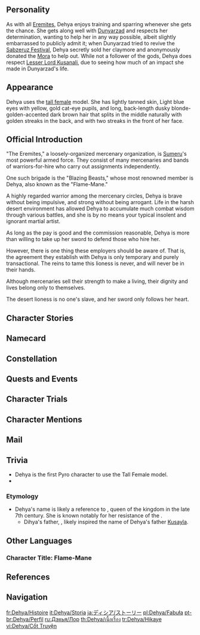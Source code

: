 {{CharacterTabs}}
{{Quote|A member of "The Eremites," a loosely-organized mercenary organization. She is brave, powerful, and enjoys an excellent reputation among mercenaries.|Description from the Official Website<ref>Official ''Genshin Impact'' Website: [https://genshin.hoyoverse.com/en/character/sumeru?char=11 Dehya]</ref>}}
==Personality==
{{Quote|A member of the Eremites, a mercenary organization that roams the sands of Sumeru. Valiant and powerful, she enjoys great fame amongst her fellow Eremites.|In-game character attributes and profile page text}}
As with all [[Eremites]], Dehya enjoys training and sparring whenever she gets the chance. She gets along well with [[Dunyarzad]] and respects her determination, wanting to help her in any way possible, albeit slightly embarrassed to publicly admit it; when Dunyarzad tried to revive the [[Sabzeruz Festival]], Dehya secretly sold her claymore and anonymously donated the [[Mora]] to help out. While not a follower of the gods, Dehya does respect [[Lesser Lord Kusanali]], due to seeing how much of an impact she made in Dunyarzad's life.

==Appearance==
{{See also|The Lioness and the Blazing Sun}}
Dehya uses the [[:Category:Tall Female Characters|tall female]] model. She has lightly tanned skin, Light blue eyes with yellow, gold cat-eye pupils, and long, back-length dusky blonde-golden-accented dark brown hair that splits in the middle naturally with golden streaks in the back, and with two streaks in the front of her face.

==Official Introduction==
<!-- Article from Hoyolab -->
{{Official Introduction
|title     = The eyes of a vulture, the spirit of a lion, an unbridled daughter of the desert
|link      = https://www.hoyolab.com/article/15058360
|character = Dehya
}}
{{Quote|"Sing a song, sing along, take your sitar, let's sing all day long."<br>"Sing my sword, sing my bow, sing my tattered ban-dan-oh."<br>"Fear no one, fear no lad, only fear if Dehya is mad."<br>"We love Dehya, she's beautiful and strong. Oh, our precious Dehya, we'll never do you wrong."|A song sung by the members of "Blazing Beasts" around the campfire}}
"The Eremites," a loosely-organized mercenary organization, is [[Sumeru]]'s most powerful armed force. They consist of many mercenaries and bands of warriors-for-hire who carry out assignments independently.

One such brigade is the "Blazing Beasts," whose most renowned member is Dehya, also known as the "Flame-Mane."

A highly regarded warrior among the mercenary circles, Dehya is brave without being impulsive, and strong without being arrogant. Life in the harsh desert environment has allowed Dehya to accumulate much combat wisdom through various battles, and she is by no means your typical insolent and ignorant martial artist.

As long as the pay is good and the commission reasonable, Dehya is more than willing to take up her sword to defend those who hire her.

However, there is one thing these employers should be aware of. That is, the agreement they establish with Dehya is only temporary and purely transactional. The reins to tame this lioness is never, and will never be in their hands.

Although mercenaries sell their strength to make a living, their dignity and lives belong only to themselves.

The desert lioness is no one's slave, and her sword only follows her heart.

==Character Stories==
{{Character Story
|title1        = Character Details
|text1         = <p>The term "[[Eremites]]" does not reference a specific group or organization, but all those who are born of the desert and ply a trade using their martial prowess, operating as mercenaries.</p><!--
              --><p>Frail is humanity in such a desolate profession. To survive, those who walk the path of a mercenary will naturally come together, forming loose bands of mercenaries.</p><!--
              --><p>Though the Eremites are many, few among them will be remembered as legends, with most bound to be as evanescent as sand in the wind. Yet there are exceptions who, like Dehya, may linger in the annals of history.</p><!--
              --><p>The "Flame-Mane" Dehya is fierce and brave, the lion her moniker invokes an analogy for her might. The nickname itself, meanwhile, denotes her passionate nature.</p><!--
              --><p>Should you be planning to hire a mercenary to serve as a bodyguard, Dehya stands as a prime choice. Procuring her service runs an expensive premium, but her abilities make that a worthy expenditure indeed.</p><!--
              --><p>Compared to those overconfident fools hawking their talents as hired blades on the street and novices capable of little more than brute force, Dehya is a conscientious professional.</p><!--
              --><p>With all this said, those who wish to procure her services should make haste, for there is a long line of other potential clients that have need of the Flame-Mane, and the opportunity, just as grains in the desert, will slip away before long.</p>
|mention1      = 

|title2        = Character Story 1
|friendship2   = 2
|text2         = <p>All desertfolk, including Dehya, learn to master and comprehend the sands.</p><!--
              --><p>Here, where the blue of the sky is boundless, where the gold-paved waves of the sands bleed into the cleft of the horizon, it is easy to feel how small one truly is.</p><!--
              --><p>Even those familiar with the sights and scenes of the desert can be intermittently shaken by the forces wielded by nature, and find themselves yearning to profess their supplication upon the sands where they were born.</p><!--
              --><p>The feeble and meek fear this land, and only those strong of spirit can find themselves drifting free upon this golden ocean.</p><!--
              --><p>Amongst the desertfolk, the bravest, most inured to the cruelties of their existence amidst the flowing sands are the mercenaries &mdash; The Eremites.</p><!--
              --><p>Such a life is one with little comfort or ease, so what a mercenary truly desires are those who can support them, with such covenant-kin being the equal of blood relatives.</p><!--
              --><p>In her youth, Dehya's family consisted of her father and his mercenaries.</p><!--
              --><p>As she grew to independence, her new family was the "Blazing Beasts," fellow mercenaries she could trust and count on.</p><!--
              --><p>After battling together for a time, a tacit understanding forms between individuals, with entire thoughts conveyed with but a movement, a gaze.</p><!--
              --><p>Later, as she temporarily bid the desert farewell to commit to a commission in the rainforest, she often found herself reminiscing about the moments she spent with her companions, singing by the fireside.</p><!--
              --><p>She can rise as high as the sky or stray as far as the sea, but Dehya was and will always be a daughter of the sands.</p>
|mention2      = 

|title3        = Character Story 2
|friendship3   = 3
|text3         = <p>Before one makes any individual comparisons, broadly speaking, females are slightly edged out by males in raw physicality.</p><!--
              --><p>Dehya, likewise, was not born with immense might. Even so, the other mercenaries have a great many reasons to hold her in high regard.</p><!--
              --><p>Firstly, though she is not the strongest in her profession, she has force enough all the same.</p><!--
              --><p>Should one doubt this, they merely need to test the weight of her blade. To make such a greatsword dance and flow without sufficient strength would be impossible otherwise.</p><!--
              --><p>Secondly, she has tremendous combat instincts. It is known that the greatsword, Dehya's weapon of choice, demands a trade-off between force and speed. Should such a weapon fail to achieve a decisive first strike against a sufficiently mobile foe, it will prove more burden than a boon for the wielder. In moments like these, Dehya uses her superior insight and technique to overcome the opposition.</p><!--
              --><p>Sometimes, she will cast her weapon aside, eschewing the edge of a sword for the weight behind her fists. She will even hurl her weapon at foes without warning to buy a fleeting opportunity. How any such moment plays out all depends on the actual conditions presented by each battle.</p><!--
              --><p>Aside being good in a fight, she also knows plenty about surviving in the desert.</p><!--
              --><p>The commissions that the Eremites most often take will have them serving as bodyguards against raiders without outside support, herding away dangerous creatures, and assisting their clients in avoiding dreaded weather conditions.</p><!--
              --><p>Sometimes, they even find assignments that have them acting as guides, helping caravans, adventurers, and researchers reach their desired destinations.</p><!--
              --><p>Dehya knows how to deal with startled scorpion swarms, how to circle around vultures to avoid getting entangled with those nimble annoyances, and how to negotiate and minimize danger when faced with robbers.</p><!--
              --><p>Clients like it when matters are handled thoroughly and practically. To earn true praise from their employers, mercenaries must offer more than just brute capacity for violence.</p><!--
              --><p>Indeed, the ability to overcome one hundred or even a thousand foes has its limits, for when sandstorms scour the earth and sky, even the mightiest warrior will be buried beneath its shroud.</p><!--
              --><p>A wise mercenary knows when to retreat, and how to preserve themselves even while meeting their objectives, for doing so exemplifies the true heights of strategy.</p>
|mention3      = 

|title4        = Character Story 3
|friendship4   = 4
|text4         = <p>As Dehya's reputation gradually grew amongst the Eremites, those of her band grew proud of the fame she was earning and, during a day when everyone happened to be present, the rowdiest of her companions stated their desire to grant her a nickname worth remembering.</p><!--
              --><p>Everyone agreed that they would announce Dehya with the new nickname whenever she won future battles, so it needed to be something spectacular &mdash; capable of spreading goosebumps through people like a skin-raising plague.</p><!--
              --><p>The youngest members gave their all trying to come up with something. They chittered and clamored, trying to give Dehya a vicious moniker capable of instilling debilitating terror in potential clients, usually beginning with "bloody" or "terror."</p><!--
              --><p>Dehya was not such an amateur as to think that a title alone might encapsulate the entirety of what others felt about her. But still, as if everyone wanted to kill some time on this matter, she didn't mind.</p><!--
              --><p>As she listened to bad suggestion after terrible suggestion, she couldn't help but guffaw with laughter. The atmosphere reminded her of moments from her childhood when [[Kusayla|her father]] gathered his compatriots to put on plays for her, detailing chivalrous heroes defending the helpless or messy brawls between siblings to amuse everyone. There was no specific point to it, except to bring some cheer while surviving in the vast emptiness under the desert's midnight sky.</p><!--
              --><p>And just as the chatting was starting to put her in a good mood, that old ne'er-do-well's shadow slid back into her mind. Though admittedly disgruntled, Dehya did her best to keep the curl of her lips imperceptible.</p><!--
              --><p>That night, Dehya rejected several laughable names, such as the "Sovereign of the Sands" and "The Crimson Edge." She thought it was time to let the farce come to a close. It was just a name after all, and true mercenaries did not let such things affect their business much.</p><!--
              --><p>Just then, an aged mercenary interrupted the discussion. At first, he snorted disdainfully at the stupidity of those around him. Then, he asked a question: "The Legend of the Lion. This story ring a bell for anyone?"</p><!--
              --><p>This tale was, naturally, one Dehya was familiar with. During her childhood, her father had told her lots of old stories &mdash; far too many, really. She had wanted to forget everything that had to do with him, but memories are not so easily consigned to oblivion.</p><!--
              --><p>While she was lost in the twists and turns of her past, her companions decided upon a title for her that actually sounded quite alright: "Flame-Mane."</p><!--
              --><p>And though she loathed the man The Legend of the Lion reminded her of, she found herself halted just before she could reject the name. Was it not all too petty to refuse such goodwill on that account?</p><!--
              --><p>Must she avoid all the things related to her father, just because she wanted to forget him? Of course not. Besides, the story had brought a genuine feeling of warmth and comfort to Dehya, allowing her to face the world with open eyes, experience all it had to offer &mdash; and those experiences had not been falsehoods.</p><!--
              --><p>So why not take up the title of "Flame-Mane?" She could have done far worse.</p>
|mention4      = 

|title5        = Character Story 4
|friendship5   = 5
|text5         = <p>Dehya is an individual of immense beauty, a fact undeniable to all who know her.</p><!--
              --><p>She is blessed with eyes of frosted sapphire capable of shivering souls, honeyed skin that bears a nigh-resplendent gleam when greeted by sunlight, and a length of wavy, black-and-gold hair that drifts behind her with every light-footed step she takes.</p><!--
              --><p>The desertfolk hold maidens imbued with attractiveness and vigor in great esteem, seeing them as embodiments of vitality.</p><!--
              --><p>Dehya, likewise, pays a great deal of attention to her looks. When she finds the opportunity, should her environment allow it, she always seizes the chance to take a shower and part her person from the stench of sweat. During her leisure time, she hits up the market for personal care products, procuring powder for her eyes and face alongside other cosmetics for times when she might need them. With how she uses these consumables daily, she often finds her supply depleting rapidly.</p><!--
              --><p>Mercenaries are typically a crude bunch, accustomed to violence with little focus placed on how they present themselves, making Dehya something of an oddity in that regard. Unable to understand why she is so concerned about her appearance, some of her companions have asked her as much.</p><!--
              --><p>Well, what else could it be? The men of the desert smell so foul &mdash; a stench only made worse when they kick off their boots &mdash; that the nausea that follows is near-debilitating.</p><!--
              --><p>Coated with sweat, having not washed their feet for the better part of a month, and reeking of alcohol, they infuse the air in a room with unfathomable rankness.</p><!--
              --><p>Imagine, an entire room filled with such unsanitary individuals. Mighty though Dehya might be, she has little desire to spend her time choking for breath.</p><!--
              --><p>As such, she sticks to a number of ironclad personal habits that separate her from the many slobs who plague their trade, leave her employers with a good impression, and keep her looking good at all times.</p><!--
              --><p>A portion of her hard-earned Mora, likewise, is always placed into getting jewelry and cosmetics. She treats such purchases as rightful rewards derived from fruitful labor.</p><!--
              --><p>When one is constantly surrounded by such fatiguing things as weapons, enemies, and business, a little care and gentleness go a long way toward lowering her defenses, allowing her to face the coming future with a softened heart.</p><!--
              --><p>Though it is true that Dehya is a ferocious mercenary, she is, always first and foremost, a lovely and carefree woman.</p>
|mention5      = 

|title6        = Character Story 5
|friendship6   = 6
|text6         = <p>Unlike many who leave the desert and never look back, Dehya has always been proud of her heritage. However, her identity has indeed also introduced a great many obstacles into her life.</p><!--
              --><p>She lacked a systematized education and was in turn also bereft of any complex technical knowledge besides that which had to do with martial prowess and desert survival. Such was the case for many an Eremite mercenary.</p><!--
              --><p>It is clear to Dehya that this lack of knowledge has constrained her people and their potential, their energies and curiosity long subsumed by the sandstorms and the sweltering heat. If she hadn't encountered the miraculous creations of the [[Akademiya]], tasted the fine wines of [[Mondstadt]], beheld the elaborately crafted utensils from [[Liyue]], or the mechanical brilliance possessed by the people of [[Fontaine]], she too would have been unable to see past the borders of her environment.</p><!--
              --><p>Measured on merits of courage alone, the folk of the rainforest pale before the tenacious desertfolk. Avatars of determination, even after being lashed by the winnowing tongue of the withering winds for years uncounted, the people of the desert continue to live on, generation to generation, their bodies and minds as enduring as the rock of mountains, perhaps even more so.</p><!--
              --><p>But if they lack foresight to see beyond the present and visible, they will always only be crawling about in the sand.</p><!--
              --><p>The Mora they earn devoted solely to food and drink, their wealth flowing out as fast as it comes in, passing through them like the sand within an hourglass. The few among them who possessed foresight and intellect knew that to find a better life, changes were needed. But those individuals often cast the desert behind them upon embracing said better life, shifting to lives lived only for themselves.</p><!--
              --><p>"Why can't we be more? Why must we be bound to spending our strength &mdash; even our lives &mdash; to live just a little better?"</p><!--
              --><p>They were made by the desert, but also shackled to it. Dehya desires to transcend such limitations. At present, she is still contemplating what kind of future she desires to seek.</p><!--
              --><p>How far someone can progress in life is not all determined by something as subjective as personal will &mdash; Dehya understands that all too well. But she also knows that, so long as there is a chance, she will try to deliver hope back to the desert, to do something for those still living there.</p><!--
              --><p>Though her future paths may lead elsewhere, the sands will always be her home.</p>
|mention6      = 

|title7        = The Legend of the Lion
|friendship7   = 4
|quest7        = Lionsblood
|text7         = <p>According to Kusayla, when a lion roars, even the blazing sun must shiver.</p><!--
              --><p>Little Dehya had never seen an actual lion before, so whatever Kusayla claimed, she heeded without question.</p><!--
              --><p>Kusayla would vividly describe how the sun would cleave the land with its heat, warping mud to powder and distorting the very air in the atmosphere. Despite this, the lion constantly thundered onward, striding across this burning plain. Try as the sun might, the lion's approach was constant and unrelenting, pursuing the star tirelessly with its roaring until the light finally fled past the horizon.</p><!--
              --><p>Such was the might of the lion.</p><!--
              --><p>Enraptured by the story, little Dehya's eyes gleamed bright, brighter even than the campfire burning beneath a blanket of night.</p><!--
              --><p>"The lion can..." Kusayla's eyes scythed about for a moment before he snatched one of his slimmer compatriots to use as a volunteer to complete his analogy. "The lion can take out ten guys his size. Easy."</p><!--
              --><p>"What about you? Can you beat the lion?" Little Dehya asked Kusayla.</p><!--
              --><p>"Hard to say, but I know quite a few tricks, so I think should be able to give that beast the business." Caution lit Kusayla's expression, betraying no hint of boasting.</p><!--
              --><p>"If the lion charges me, I'll... dip down beneath it, angle myself under its body, and then... Open its stomach with my blade. That should be enough to do it in."</p><!--
              --><p>Unsatisfied with mere words, Kusayla called upon another of their band to pretend to be a lion, planning to give a personal performance for a triumph most hypothetical. Unfortunately, their acting left much to be desired, with the "lion's" roars crippled by a lack of presence, sounding more dog-like than anything.</p><!--
              --><p>Dehya was unsurprised. She knew what kind of character her father was. It was folly to take all he said seriously, and only disappointment awaited if one did so. All she really had to do was laugh along with him.</p><!--
              --><p>The Legend of the Lion, however, did linger in her recollections.</p><!--
              --><p>Many years later, just as Dehya and her companions were deciding what title would sound best for her, the Lion was mentioned, pulling her back to this childhood fable, and her father, who had put everything into the form of a play for her.</p><!--
              --><p>Though she had been estranged from Kusayla by then, she couldn't help but indulge in the nostalgia of her youth.</p><!--
              --><p>Now, she finally understood what her father felt in his heart all those years ago, though he was now gone, adrift in the Eternal Dreamland.</p><!--
              --><p>This would prove one regret she would not be able to reverse. But still, one must veer toward optimism, for bitterness did not suit the lifestyle of one working in the desert. Besides, the memories of her preadolescence were now things she could openly look back upon with a sense of satisfaction.</p><!--
              --><p>Recalling her girlhood, Dehya's eyes couldn't help but light up just as they had beside the campfire beneath the night sky all those years ago.</p><!--
              --><p>She would become a lion, akin to the one told of in Kusayla's story, so that the legend might yet live on through her.</p>
|mention7      = Kusayla

|title8        = Vision
|friendship8   = 6
|quest8        = Lionsblood
|text8         = <p>Dehya isn't all that sure when her Vision manifested precisely, but she guesses that it might have appeared when she had just started walking her own path.</p><!--
              --><p>During that time, she was consumed with thoughts of growing stronger.</p><!--
              --><p>As a mercenary, being weak meant not being able to take on enough commissions, which in turn meant no Mora for food.</p><!--
              --><p>It was during this critical juncture that the Vision appeared by her side. With how stretched for Mora she was, she even considered trading it in for actual currency.</p><!--
              --><p>People all say that to be granted a Vision is a sign of divine favor, but Dehya felt that if she was truly chosen, the gods would have sent her Mora instead of some trinket that lacked instant monetary value.</p><!--
              --><p>Additionally, though the Vision can help her direct the elements, victory in a true battle is still decided by skill, judgment, strategy, and physical conditioning.</p><!--
              --><p>There are many legendary mercenaries who achieved such renown even without a Vision, relying only on training and grit.</p><!--
              --><p>Dehya likewise understood that, should one become overcome by pride at having the gods' favor, stop thinking things through, and fail to appreciate that which is before them, no enemy would be required to punish such hubris. The desert itself would exact vengeance upon such folly on its own.</p><!--
              --><p>The things she would experience thereafter would serve as further proof that even divine power has limitations. For all their might and wisdom, [[Lesser Lord Kusanali|even a god might be constrained]].</p><!--
              --><p>Dehya likes her Vision, but she will not bend to become an apostle after a mere brush with divine attention.</p><!--
              --><p>She is a mercenary. Someone who lives and dies by the blade. Such a person trusts only in the sweat shed to feed countless gardens of battle and bloodshed.</p>
|mention8      = 
}}

==Namecard==
{{Namecard|Dehya: Purifying Flame}}

==Constellation==
{{Constellation Lore|Mantichora}}

==Quests and Events==
{{Quests and Events}}

==Character Trials==
{{Trials by Character}}

==Character Mentions==
{{Character Mentions}}

==Mail==
{{Mails by Category List|noheader=1}}

==Trivia==
* Dehya is the first Pyro character to use the Tall Female model.
* {{Furnishing Mentions}}

===Etymology===
* Dehya's name is likely a reference to {{w|Dihya}}, queen of the {{w|Kingdom of the Aurès|Aurès}} kingdom in the late 7th century. She is known notably for her resistance of the {{w|Muslim conquest of the Maghreb}}.
** Dihya's father, {{w|Kusaila}}, likely inspired the name of Dehya's father [[Kusayla]].
<!--
==Notes==
{{Reflist|note=1}}
-->

==Other Languages==
===Character Title: Flame-Mane===
{{Other Languages
|en      = Flame-Mane
|zhs     = 炽鬃之狮
|zhs_rm  = Chìzōng zhī Shī
|zht     = 熾鬃之獅
|zht_rm  = Chìzōng zhī Shī
|zh_tl   = Lion of Blazing Mane
|ja      = 熾鬣の獅子
|ja_rm   = Shiryou no Shishi{{Assumed}}
|ja_tl   = Ember-Maned Lion
|ko      = 화염 갈기의 사자
|ko_rm   = Hwayeom Galgi-ui Saja
|ko_tl   = Lion of Flame Mane
|es      = La Leona Ardiente
|es_tl   = The Fiery Lioness
|fr      = Crinière ardente
|fr_tl   = Fiery Mane
|ru      = Пламенная Грива
|ru_tl   = Flame Mane
|th      = ราชสีห์ขนเพลิง
|th_rm   = Rat-cha-si Khon Phloeng
|th_tl   = Lion of Flame-Mane
|vi      = Sư Tử Lửa
|vi_tl   = Fire Lion
|de      = Feuermähne
|de_tl   = Fire-Mane
|id      = Flame-Mane
|pt      = Leoa Flamejante
|pt_tl   = Flaming Lioness
|tr      = Alevli Yele
|tr_tl   = 
|it      = Chiomardente
|it_tl   = Ardent Mane
}}

==References==
{{Reflist}}

==Navigation==
{{Character Navbox|Lore}}

[[fr:Dehya/Histoire]]
[[it:Dehya/Storia]]
[[ja:ディシア/ストーリー]]
[[pl:Dehya/Fabuła]]
[[pt-br:Dehya/Perfil]]
[[ru:Дэхья/Лор]]
[[th:Dehya/เนื้อเรื่อง]]
[[tr:Dehya/Hikaye]]
[[vi:Dehya/Cốt Truyện]]